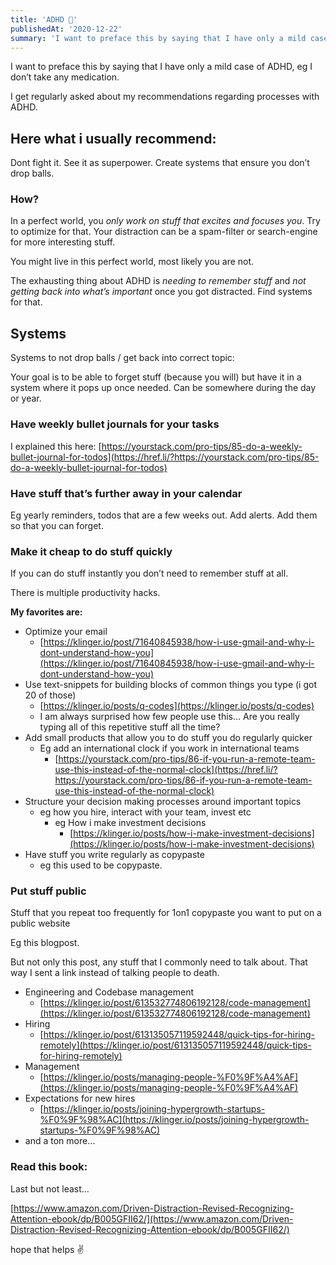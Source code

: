 ```yaml
---
title: 'ADHD 🧠'
publishedAt: '2020-12-22'
summary: 'I want to preface this by saying that I have only a mild case of ADHD, eg I don’t take any medication. I get regularly asked about...'
---
```


I want to preface this by saying that I have only a mild case of ADHD, eg I don’t take any medication.

I get regularly asked about my recommendations regarding processes with ADHD.

## Here what i usually recommend:

Dont fight it. See it as superpower. Create systems that ensure you don’t drop balls.

### How?

In a perfect world, you _only work on stuff that excites and focuses you_. Try to optimize for that. Your distraction can be a spam-filter or search-engine for more interesting stuff.

You might live in this perfect world, most likely you are not.

The exhausting thing about ADHD is _needing to remember stuff_ and _not getting back into what’s important_ once you got distracted. Find systems for that.

## Systems

Systems to not drop balls / get back into correct topic:

Your goal is to be able to forget stuff (because you will) but have it in a system where it pops up once needed. Can be somewhere during the day or year.

### **Have weekly bullet journals for your tasks**

I explained this here: [https://yourstack.com/pro-tips/85-do-a-weekly-bullet-journal-for-todos](https://href.li/?https://yourstack.com/pro-tips/85-do-a-weekly-bullet-journal-for-todos)

### **Have stuff that’s further away in your calendar**

Eg yearly reminders, todos that are a few weeks out. Add alerts. Add them so that you can forget.

### **Make it cheap to do stuff quickly**

If you can do stuff instantly you don’t need to remember stuff at all.

There is multiple productivity hacks.

**My favorites are:**

- Optimize your email
  - [https://klinger.io/post/71640845938/how-i-use-gmail-and-why-i-dont-understand-how-you](https://klinger.io/post/71640845938/how-i-use-gmail-and-why-i-dont-understand-how-you)
- Use text-snippets for building blocks of common things you type (i got 20 of those)
  - [https://klinger.io/posts/q-codes](https://klinger.io/posts/q-codes)
  - I am always surprised how few people use this… Are you really typing all of this repetitive stuff all the time?
- Add small products that allow you to do stuff you do regularly quicker
  - Eg add an international clock if you work in international teams
    - [https://yourstack.com/pro-tips/86-if-you-run-a-remote-team-use-this-instead-of-the-normal-clock](https://href.li/?https://yourstack.com/pro-tips/86-if-you-run-a-remote-team-use-this-instead-of-the-normal-clock)
- Structure your decision making processes around important topics
  - eg how you hire, interact with your team, invest etc
    - eg How i make investment decisions
      - [https://klinger.io/posts/how-i-make-investment-decisions](https://klinger.io/posts/how-i-make-investment-decisions)
- Have stuff you write regularly as copypaste
  - eg this used to be copypaste.

### **Put stuff public**

Stuff that you repeat too frequently for 1on1 copypaste you want to put on a public website

Eg this blogpost.

But not only this post, any stuff that I commonly need to talk about. That way I sent a link instead of talking people to death.

- Engineering and Codebase management
  - [https://klinger.io/post/613532774806192128/code-management](https://klinger.io/post/613532774806192128/code-management)
- Hiring
  - [https://klinger.io/post/613135057119592448/quick-tips-for-hiring-remotely](https://klinger.io/post/613135057119592448/quick-tips-for-hiring-remotely)
- Management
  - [https://klinger.io/posts/managing-people-%F0%9F%A4%AF](https://klinger.io/posts/managing-people-%F0%9F%A4%AF)
- Expectations for new hires
  - [https://klinger.io/posts/joining-hypergrowth-startups-%F0%9F%98%AC](https://klinger.io/posts/joining-hypergrowth-startups-%F0%9F%98%AC)
- and a ton more…

### **Read this book:**

Last but not least…

[https://www.amazon.com/Driven-Distraction-Revised-Recognizing-Attention-ebook/dp/B005GFII62/](https://www.amazon.com/Driven-Distraction-Revised-Recognizing-Attention-ebook/dp/B005GFII62/)

hope that helps ✌️
